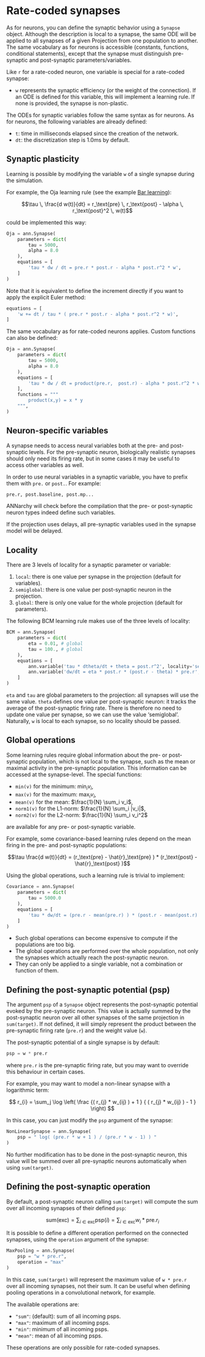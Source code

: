 # Rate-coded synapses

As for neurons, you can define the synaptic behavior using a `Synapse` object. Although the description is local to a synapse, the same ODE will be applied to all synapses of a given Projection from one population to another. The same vocabulary as for neurons is accessible (constants, functions, conditional statements), except that the synapse must distinguish pre-synaptic and post-synaptic parameters/variables.

Like `r` for a rate-coded neuron, one variable is special for a rate-coded synapse:

* `w` represents the synaptic efficiency (or the weight of the connection). If an ODE is defined for this variable, this will implement a learning rule. If none is provided, the synapse is non-plastic.

The ODEs for synaptic variables follow the same syntax as for neurons. As for neurons, the following variables are already defined:

* `t`: time in milliseconds elapsed since the creation of the network.
* `dt`: the discretization step is 1.0ms by default.

## Synaptic plasticity

Learning is possible by modifying the variable `w` of a single synapse during the simulation.

For example, the Oja learning rule (see the example [Bar learning](/notebooks/BarLearning.ipynb)):

$$\tau \, \frac{d w(t)}{dt} = r_\text{pre} \, r_\text{post} - \alpha \, r_\text{post}^2 \, w(t)$$

could be implemented this way:

```python
Oja = ann.Synapse(
    parameters = dict(
        tau = 5000,
        alpha = 8.0
    ),
    equations = [
        'tau * dw / dt = pre.r * post.r - alpha * post.r^2 * w',
    ]
)
```

Note that it is equivalent to define the increment directly if you want to apply the explicit Euler method:

```python
equations = [
    'w += dt / tau * ( pre.r * post.r - alpha * post.r^2 * w)',
]
```

The same vocabulary as for rate-coded neurons applies. Custom functions can also be defined:

```python
Oja = ann.Synapse(
    parameters = dict(
        tau = 5000,
        alpha = 8.0
    ),
    equations = [
        'tau * dw / dt = product(pre.r,  post.r) - alpha * post.r^2 * w',
    ],
    functions = """
        product(x,y) = x * y
    """,
)
```

## Neuron-specific variables

A synapse needs to access neural variables both at the pre- and post-synaptic levels. For the pre-synaptic neuron, biologically realistic synapses should only need its firing rate, but in some cases it may be useful to access other variables as well.

In order to use neural variables in a synaptic variable, you have to prefix them with `pre.` or `post.`. For example:

```python
pre.r, post.baseline, post.mp...
```

ANNarchy will check before the compilation that the pre- or post-synaptic neuron types indeed define such variables.

:::callout-note
If the projection uses delays, all pre-synaptic variables used in the synapse model will be delayed.
:::


## Locality

There are 3 levels of locality for a synaptic parameter or variable:

1.  `local`: there is one value per synapse in the projection (default for variables).
2.  `semiglobal`: there is one value per post-synaptic neuron in the projection.
3.  `global`: there is only one value for the whole projection (default for parameters).

The following BCM learning rule makes use of the three levels of locality:

```python
BCM = ann.Synapse(
    parameters = dict(
        eta = 0.01, # global
        tau = 100., # global
    ),
    equations = [
        ann.variable('tau * dtheta/dt + theta = post.r^2', locality='semiglobal'),
        ann.variable('dw/dt = eta * post.r * (post.r - theta) * pre.r', min=0.0), # local
    ]
)
```

`eta` and `tau` are global parameters to the projection: all synapses will use the same value. `theta` defines one value per post-synaptic neuron: it tracks the average of the post-synaptic firing rate. There is therefore no need to update one value per synapse, so we can use the value 'semiglobal'. Naturally, `w` is local to each synapse, so no locality should be passed.

## Global operations

Some learning rules require global information about the pre- or post-synaptic population, which is not local to the synapse, such as the mean or maximal activity in the pre-synaptic population. This information can be accessed at the synapse-level. The special functions:

* `min(v)` for the minimum: $\min_i v_i$,
* `max(v)` for the maximum: $\max_i v_i$,
* `mean(v)` for the mean: $\frac{1}{N} \sum_i v_i$,
* `norm1(v)` for the L1-norm: $\frac{1}{N} \sum_i |v_i|$,
* `norm2(v)` for the L2-norm: $\frac{1}{N} \sum_i v_i^2$

are available for any pre- or post-synaptic variable.

For example, some covariance-based learning rules depend on the mean firing in the pre- and post-synaptic populations:

$$\tau \frac{d w(t)}{dt} = (r_\text{pre} - \hat{r}_\text{pre} )  * (r_\text{post} - \hat{r}_\text{post} )$$

Using the global operations, such a learning rule is trivial to implement:

```python
Covariance = ann.Synapse(
    parameters = dict(
        tau = 5000.0
    ),
    equations = [
        'tau * dw/dt = (pre.r - mean(pre.r) ) * (post.r - mean(post.r) )'
    ]
)
```

:::callout-warning

* Such global operations can become expensive to compute if the populations are too big.
* The global operations are performed over the whole population, not only the synapses which actually reach the post-synaptic neuron.
* They can only be applied to a single variable, not a combination or function of them.
:::

## Defining the post-synaptic potential (psp)

The argument `psp` of a `Synapse` object represents the post-synaptic potential evoked by the pre-synaptic neuron. This value is actually summed by the post-synaptic neuron over all other synapses of the same projection in `sum(target)`. If not defined, it will simply represent the product between the pre-synaptic firing rate (`pre.r`) and the weight value (`w`).

The post-synaptic potential of a single synapse is by default:

```python
psp = w * pre.r
```

where `pre.r` is the pre-synaptic firing rate, but you may want to override this behaviour in certain cases.

For example, you may want to model a non-linear synapse with a logarithmic term:

$$
r_{i} = \sum_j \log \left( \frac {( r_{j} * w_{ij} ) + 1 } { ( r_{j} * w_{ij} ) - 1 } \right)
$$

In this case, you can just modify the `psp` argument of the synapse:

```python
NonLinearSynapse = ann.Synapse( 
    psp = " log( (pre.r * w + 1 ) / (pre.r * w - 1) ) "
)
```

No further modification has to be done in the post-synaptic neuron, this value will be summed over all pre-synaptic neurons automatically when using `sum(target)`.

## Defining the post-synaptic operation

By default, a post-synaptic neuron calling `sum(target)` will compute the sum over all incoming synapses of their defined `psp`:

$$\text{sum(exc)} = \sum_{i \in \text{exc}} \text{psp}(i) = \sum_{i \in \text{exc}} w_i * \text{pre}.r_i$$

It is possible to define a different operation performed on the connected synapses, using the `operation` argument of the synapse:

```python
MaxPooling = ann.Synapse(
    psp = "w * pre.r",
    operation = "max"
)
```

In this case, `sum(target)` will represent the maximum value of `w * pre.r` over all incoming synapses, not their sum. It can be useful when defining pooling operations in a convolutional network, for example.

The available operations are:

* `"sum"`: (default): sum of all incoming psps.
* `"max"`: maximum of all incoming psps.
* `"min"`: minimum of all incoming psps.
* `"mean"`: mean of all incoming psps.

:::callout-warning
These operations are only possible for rate-coded synapses.
:::
